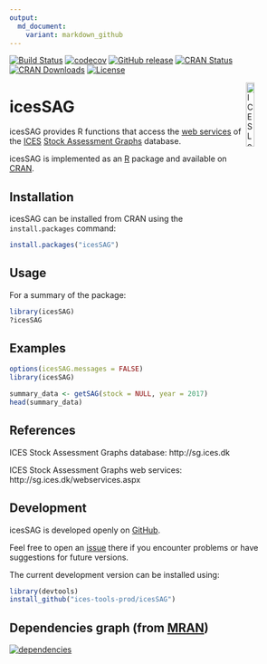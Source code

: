 ```yaml
---
output:
  md_document:
    variant: markdown_github
---
```


[![Build Status](https://travis-ci.org/ices-tools-prod/icesSAG.svg?branch=release)](https://travis-ci.org/ices-tools-prod/icesSAG) 
[![codecov](https://codecov.io/gh/ices-tools-prod/icesSAG/branch/master/graph/badge.svg)](https://codecov.io/gh/ices-tools-prod/icesSAG)
[![GitHub release](https://img.shields.io/github/release/ices-tools-prod/icesSAG.svg?maxAge=6000)]()
[![CRAN Status](http://www.r-pkg.org/badges/version/icesSAG)](https://cran.r-project.org/package=icesSAG)
[![CRAN Downloads](http://cranlogs.r-pkg.org/badges/grand-total/icesSAG)](https://cran.r-project.org/package=icesSAG)
[![License](https://img.shields.io/badge/license-GPL%20(%3E%3D%202)-blue.svg)](https://www.gnu.org/licenses/gpl-3.0.en.html)

[<img align="right" alt="ICES Logo" width="17%" height="17%" src="http://ices.dk/_layouts/15/1033/images/icesimg/iceslogo.png">](http://ices.dk)

icesSAG
=======

icesSAG provides R functions that access the
[web services](http://sg.ices.dk/webservices.aspx) of the [ICES](http://ices.dk)
[Stock Assessment Graphs](http://sg.ices.dk) database.

icesSAG is implemented as an [R](https://www.r-project.org) package and
available on [CRAN](https://cran.r-project.org/package=icesSAG).

Installation
------------

icesSAG can be installed from CRAN using the `install.packages` command:

```R
install.packages("icesSAG")
```

Usage
-----

For a summary of the package:

```R
library(icesSAG)
?icesSAG
```

Examples
--------

```r
options(icesSAG.messages = FALSE)
library(icesSAG)
```

```r
summary_data <- getSAG(stock = NULL, year = 2017)
head(summary_data)
```

References
----------

ICES Stock Assessment Graphs database:
http://sg.ices.dk

ICES Stock Assessment Graphs web services:
http://sg.ices.dk/webservices.aspx

Development
-----------

icesSAG is developed openly on
[GitHub](https://github.com/ices-tools-prod/icesSAG).

Feel free to open an [issue](https://github.com/ices-tools-prod/icesSAG/issues)
there if you encounter problems or have suggestions for future versions.

The current development version can be installed using:

```R
library(devtools)
install_github("ices-tools-prod/icesSAG")
```


Dependencies graph (from [MRAN](https://mran.microsoft.com/package/icesSAG/#depend))
-------------------

[![dependencies](https://mran.microsoft.com/packagedata/graphs/icesSAG.png)](https://mran.microsoft.com/package/icesSAG/#depend)

